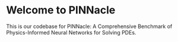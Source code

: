 # Welcome to PINNacle

This is our codebase for PINNacle: A Comprehensive Benchmark of
Physics-Informed Neural Networks for Solving PDEs.
